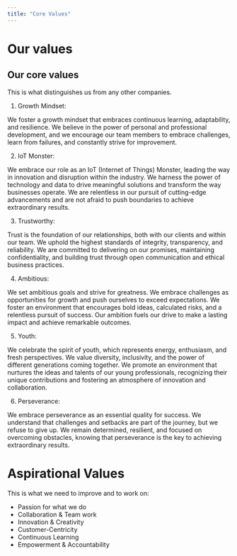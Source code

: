 ```yaml
---
title: "Core Values"
---
```


# Our values

## Our core values

This is what distinguishes us from any other companies.

1. Growth Mindset:

We foster a growth mindset that embraces continuous learning, adaptability, and resilience. We believe in the power of personal and professional development, and we encourage our team members to embrace challenges, learn from failures, and constantly strive for improvement.

2. IoT Monster:

We embrace our role as an IoT (Internet of Things) Monster, leading the way in innovation and disruption within the industry. We harness the power of technology and data to drive meaningful solutions and transform the way businesses operate. We are relentless in our pursuit of cutting-edge advancements and are not afraid to push boundaries to achieve extraordinary results.

3. Trustworthy:

Trust is the foundation of our relationships, both with our clients and within our team. We uphold the highest standards of integrity, transparency, and reliability. We are committed to delivering on our promises, maintaining confidentiality, and building trust through open communication and ethical business practices.

4. Ambitious:

We set ambitious goals and strive for greatness. We embrace challenges as opportunities for growth and push ourselves to exceed expectations. We foster an environment that encourages bold ideas, calculated risks, and a relentless pursuit of success. Our ambition fuels our drive to make a lasting impact and achieve remarkable outcomes.

5. Youth:

We celebrate the spirit of youth, which represents energy, enthusiasm, and fresh perspectives. We value diversity, inclusivity, and the power of different generations coming together. We promote an environment that nurtures the ideas and talents of our young professionals, recognizing their unique contributions and fostering an atmosphere of innovation and collaboration.

6. Perseverance:

We embrace perseverance as an essential quality for success. We understand that challenges and setbacks are part of the journey, but we refuse to give up. We remain determined, resilient, and focused on overcoming obstacles, knowing that perseverance is the key to achieving extraordinary results.

# Aspirational Values

This is what we need to improve and to work on:

- Passion for what we do
- Collaboration & Team work
- Innovation & Creativity
- Customer-Centricity
- Continuous Learning
- Empowerment & Accountability
